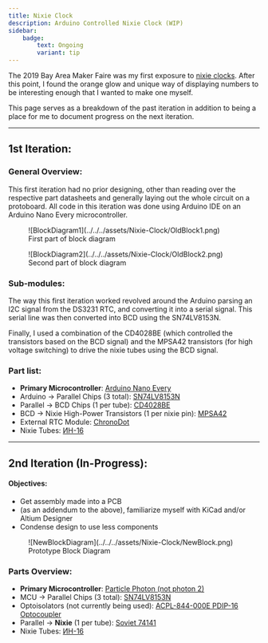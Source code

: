 ```yaml
---
title: Nixie Clock
description: Arduino Controlled Nixie Clock (WIP)
sidebar:
    badge:
        text: Ongoing
        variant: tip
---
```



The 2019 Bay Area Maker Faire was my first exposure to <a target="_base" href="https://makerfaire.com/maker/entry/69348/">nixie clocks</a>.
After this point, I found the orange glow and unique way of displaying numbers to be interesting enough that I wanted to make one myself.

This page serves as a breakdown of the past iteration in addition to being a place for me to document progress on the next iteration.

---

## 1st Iteration:

### General Overview:

This first iteration had no prior designing, other than reading over the respective part datasheets and generally laying out the whole circuit on a protoboard.
All code in this iteration was done using Arduino IDE on an Arduino Nano Every microcontroller. 

<figure>
    ![BlockDiagram1](../../../assets/Nixie-Clock/OldBlock1.png)
    <figcaption id="caption">First part of block diagram</figcaption>
</figure>

<figure>
    ![BlockDiagram2](../../../assets/Nixie-Clock/OldBlock2.png)
    <figcaption id="caption">Second part of block diagram</figcaption>
</figure>

### Sub-modules:

The way this first iteration worked revolved around the Arduino parsing an I2C signal from the DS3231 RTC, and converting it into a serial signal. This serial line was then converted into BCD using the SN74LV8153N.

Finally, I used a combination of the CD4028BE (which controlled the transistors based on the BCD signal) and the MPSA42 transistors (for high voltage switching) to drive the nixie tubes using the BCD signal.


### Part list:

- **Primary Microcontroller**: <a target="_base" href="https://store-usa.arduino.cc/products/arduino-nano-every">Arduino Nano Every</a>
- Arduino -> Parallel Chips (3 total): <a target="_base" href="https://www.mouser.com/ProductDetail/Texas-Instruments/SN74LV8153N?qs=UG%2F8xqv%2F6WfEPwrU8la10g%3D%3D">SN74LV8153N</a>
- Parallel -> BCD Chips (1 per tube): <a target="_base" href="https://www.mouser.com/ProductDetail/Texas-Instruments/CD4028BE?qs=q81XD9WTF%252BJVO5EmC%252BxsYA%3D%3D">CD4028BE</a>
- BCD -> Nixie High-Power Transistors (1 per nixie pin): <a target="_base" href="https://www.mouser.com/ProductDetail/Diotec-Semiconductor/MPSA42?qs=OlC7AqGiEDnrqj4YbvE3lA%3D%3D">MPSA42</a>
- External RTC Module: <a target="_base" href="https://docs.macetech.com/doku.php/chronodot_v2.0">ChronoDot</a>
- Nixie Tubes: <a target="_base" href="https://www.ebay.com/sch/i.html?_nkw=ИН-16+tube">ИН-16</a>

---

## 2nd Iteration (In-Progress):

#### Objectives:

- Get assembly made into a PCB
- (as an addendum to the above), familiarize myself with KiCad and/or Altium Designer
- Condense design to use less components

<figure>
    ![NewBlockDiagram](../../../assets/Nixie-Clock/NewBlock.png)
    <figcaption id="caption">Prototype Block Diagram</figcaption>
</figure>

### Parts Overview:

- **Primary Microcontroller**: <a target="_base" href="https://docs.particle.io/reference/datasheets/wi-fi/photon-datasheet/">Particle Photon (not photon 2)</a>
- MCU -> Parallel Chips (3 total): <a target="_base" href="https://www.mouser.com/ProductDetail/Texas-Instruments/SN74LV8153N?qs=UG%2F8xqv%2F6WfEPwrU8la10g%3D%3D">SN74LV8153N</a>
- Optoisolators (not currently being used): <a target="_base" href="https://www.mouser.com/c/optoelectronics/optocouplers-photocouplers/transistor-output-optocouplers/?q=ACPL-844&package%20%2F%20case=PDIP-16 ">ACPL-844-000E PDIP-16 Optocoupler</a>
- Parallel -> **Nixie** (1 per tube): <a target="_base" href="https://neon1.net/nixieclock/sn74141.pdf">Soviet 74141</a>
- Nixie Tubes: <a target="_base" href="https://www.ebay.com/sch/i.html?_nkw=ИН-16+tube">ИН-16</a>